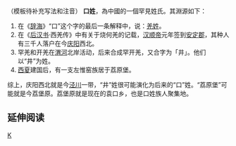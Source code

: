 {{unreferenced|time=2011-09-16T05:44:07+00:00}}
（模板待补充写法和注音）
{{姓氏|口}}
'''口姓'''，為中國的一個罕見姓氏。其淵源如下：
#在《[[辞海|辞海]]》“口”这个字的最后一条解释中，说：[[羌姓|羌姓]]。
#在《[[后汉书|后汉书]]·西羌传》中有关于烧何羌的记载，[[汉顺帝|汉顺帝]]元年签到[[安定郡|安定郡]]，其种人有三千人落户在今[[庆阳|庆阳]]西北。
#罕羌和开羌在[[渭河|渭河]]北岸活动，后来合成罕开羌，又合字为「井」。他们以“井”为姓。
#[[西夏|西夏]]建国后，有一支左惟窑族居于荔原堡。<br>
综上，庆阳西北就是今[[泾川|泾川]]一带，“井”姓很可能演化为后来的“口”姓。“荔原堡”可能就是今荔堡原。荔堡原就是现在的袁口乡，也是口姓族人聚集地。

== 延伸阅读 ==
{{Wikisource further reading}}
[[Category:罕見或停用漢姓|K]]